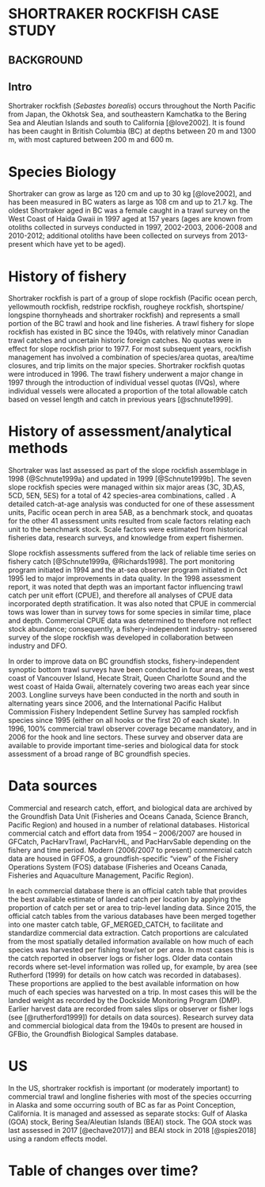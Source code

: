 # SHORTRAKER ROCKFISH CASE STUDY


## BACKGROUND
## Intro
Shortraker rockfish (*Sebastes borealis*) occurs throughout the North Pacific 
from Japan, the Okhotsk Sea, and southeastern Kamchatka to the Bering Sea and
Aleutian Islands and south to California [@love2002]. It is found has been caught in British Columbia
(BC) at depths between 20 m and 1300 m, with most captured between 200 m and 600 m. 

# Species Biology
Shortraker can grow as large as 120 cm and up to 30 kg [@love2002], and has been measured in 
BC waters as large as 108 cm and up to 21.7 kg. The oldest Shortraker aged in BC
was a female caught in a trawl survey on the West Coast of Haida Gwaii in 1997
aged at 157 years (ages are known from otoliths collected in surveys conducted
in 1997, 2002-2003, 2006-2008 and 2010-2012; additional otoliths 
have been collected on surveys from 2013-present which have yet to be aged). 

<!--Biological parameters not previously estimated for shortraker in BC:
Natural mortality - 0.027-0.042 (gonad somatic index; mcdermott 1994 MSc thesis UW, all US areas)
  A previous estimate of M in GOA was computed based on multiplying the ratio of the max age of rougheye (then 140) to max age of     shortraker in BC (then 120) by the mid-point of the range of Z for rougheye (then 0.025) to yield 0.03. Max age of rougheye/blackspotted in BC currenlty 147, and 157 for shortraker, and higher values for Z used in rougheye review (@haigh2005). This **would yield smaller estimate for mortality that we may want to try using**
Age at maturity - 21.4 (hutchinson 2004, based on experimental aging, and indrectly on size at maturity in mcdermott 1994, requires further study for confirmation)
Size at maturity - 44.9 (mcdermott 1994, all US areas), 49.9 (Conrath 2017, GOA)-->

<!-- maturity & natural mortality - see us assessments -->

# History of fishery
Shortraker rockfish is part of a group of slope rockfish (Pacific ocean perch,
yellowmouth rockfish, redstripe rockfish, rougheye rockfish, shortspine/
longspine thornyheads and shortraker rockfish) and represents a small portion 
of the BC trawl and hook and line fisheries. A trawl fishery for slope rockfish 
has existed in BC since the 1940s, with relatively minor Canadian trawl catches
and uncertain historic foreign catches. No quotas were in effect for slope 
rockfish prior to 1977. For most subsequent years, rockfish management has
involved a combination of species/area quotas, area/time closures, and trip
limits on the major species. Shortraker rockfish quotas were introduced in 1996. 
The trawl fishery underwent a major change in 1997 through the introduction of
individual vessel quotas (IVQs), where individual vessels were allocated a 
proportion of the total allowable catch based on vessel length and catch in 
previous years [@schnute1999].

# History of assessment/analytical methods
Shortraker was last assessed as part of the slope rockfish assemblage in 
1998 {@Schnute1999a} and updated in 1999 [@Schnute1999b]. 
The seven slope rockfish species were managed within six major
areas (3C, 3D,AS, 5CD, 5EN, 5ES) for a total of 42 species-area combinations,
called \emph{assessment units}. A detailed catch-at-age analysis was conducted
for one of these assessment units, Pacific ocean perch in area 5AB, as a
benchmark stock, and quoatas for the other 41 assessment units resulted from 
scale factors relating each unit to the benchmark stock. Scale factors were 
estimated from historical fisheries data, research surveys, and knowledge from 
expert fishermen. 

Slope rockfish assessments suffered from the lack of reliable time 
series on fishery catch [@Schnute1999a, @Richards1998]. The port monitoring 
program initiated in 1994 and the at-sea observer program initiated in 0ct 1995 led to 
major improvements in data quality. In the 1998 assessment report, it was noted
that depth was an important factor influencing trawl catch per unit effort (CPUE), and therefore all analyses
of CPUE data incorporated depth stratification. It was also noted that
CPUE in commercial tows was lower than in survey tows for some species in 
similar time, place and depth. Commercial CPUE data was determined to therefore
not reflect stock abundance; consequently, a fishery-independent industry-
sponsered survey of the slope rockfish was developed in collaboration between
industry and DFO.

In order to improve data on BC groundfish stocks, fishery-independent
synoptic bottom trawl surveys have been conducted in four 
areas, the west coast of Vancouver Island, Hecate Strait, Queen Charlotte Sound
and the west coast of Haida Gwaii, alternately covering two areas each year 
since 2003. Longline surveys have been conducted in the north and 
south in alternating years since 2006, and the International Pacific Halibut
Commission Fishery Independent Setline Survey has sampled rockfish species 
since 1995 (either on all hooks or the first 20 of each skate). In 1996, 100% 
commercial trawl observer coverage became mandatory, and in 2006 for the hook
and line sectors. These survey and observer data are available to provide
important time-series and biological data for stock assessment of a broad range 
of BC groundfish species.

# Data sources
Commercial and research catch, effort, and biological data are archived by the Groundfish Data Unit (Fisheries and Oceans Canada, Science Branch, Pacific Region) and housed in a number of relational databases.  Historical commercial catch and effort data from 1954 – 2006/2007 are housed in GFCatch, PacHarvTrawl, PacHarvHL, and PacHarvSable depending on the fishery and time period.  Modern (2006/2007 to present) commercial catch data are housed in GFFOS, a groundfish-specific “view” of the Fishery Operations System (FOS) database (Fisheries and Oceans Canada, Fisheries and Aquaculture Management, Pacific Region).  

In each commercial database there is an
official catch table that provides the best available estimate of landed catch per location by
applying the proportion of catch per set or area to trip-level landing data. Since 2015, the official
catch tables from the various databases have been merged together into one master catch table, 
GF_MERGED_CATCH, to facilitate and standardize commercial data extraction.
Catch proportions are calculated from the most spatially detailed information available on how
much of each species was harvested per fishing tow/set or per area. In most cases this is the catch
reported in observer logs or fisher logs. Older data contain records where set-level information
was rolled up, for example, by area (see Rutherford (1999) for details on how catch was recorded
in databases). These proportions are applied to the best available information on how much of each
species was harvested on a trip. In most cases this will be the landed weight as recorded by the
Dockside Monitoring Program (DMP). Earlier harvest data are recorded from sales slips or
observer or fisher logs (see [@rutherford1999]) for details on data sources).
Research survey data and commercial biological data from the 1940s to present 
are housed in GFBio, the Groundfish Biological Samples database. 


<!--?? not assessed since 1999 update - was an assessment attempted? was no
assessment done because (someone, industry? ) didn't think we had enough data 
if CPUE couldn't be used?-->

# US 
In the US, shortraker rockfish is important (or moderately important) to
commercial trawl and longline fisheries with most of the species occurring in 
Alaska and some occurring south of BC as far as Point Conception, California.
It is managed and assessed as separate stocks: Gulf of Alaska (GOA) stock, 
Bering Sea/Aleutian Islands (BEAI) stock. The GOA stock was last assessed in
2017 [@echave2017}] and BEAI stock in 2018 [@spies2018] using a random effects 
model.



# Table of changes over time? 
<!-- see Schnute 1999 for table of slope rf management changes up to 1999-->




